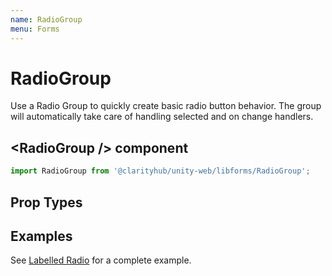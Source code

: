 ```yaml
---
name: RadioGroup
menu: Forms
---
```



# RadioGroup

Use a Radio Group to quickly create basic radio
button behavior. The group will automatically take
care of handling selected and on change handlers.

## \<RadioGroup /\> component

```js
import RadioGroup from '@clarityhub/unity-web/libforms/RadioGroup';
```

## Prop Types

<PropsTable of={RadioGroup} />

## Examples

See [Labelled Radio](../src-forms-labelled-radio-labelled-radio) for a complete example.